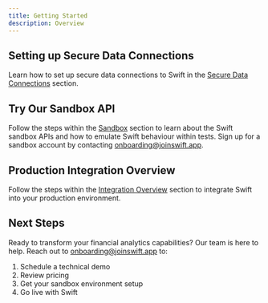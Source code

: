 ```yaml
---
title: Getting Started
description: Overview
---
```


## Setting up Secure Data Connections

Learn how to set up secure data connections to Swift in the [Secure Data Connections](/Secure-Data-Connections) section.

## Try Our Sandbox API

Follow the steps within the [Sandbox](/Sandbox) section to learn about the Swift sandbox APIs and how to 
emulate Swift behaviour within tests. Sign up for a sandbox account by contacting 
[onboarding@joinswift.app](mailto:onboarding@joinswift.app).

## Production Integration Overview

Follow the steps within the [Integration Overview](/Integration-Overview) section to integrate Swift into your production environment.

## Next Steps

Ready to transform your financial analytics capabilities? Our team is here to help.
Reach out to onboarding@joinswift.app to:

1. Schedule a technical demo
2. Review pricing
3. Get your sandbox environment setup
4. Go live with Swift



